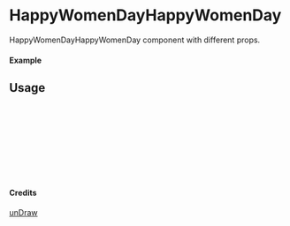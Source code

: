 
<Meta of={HappyWomenDayHappyWomenDay} title="unDraw/HappyWomenDayHappyWomenDay" />

# HappyWomenDayHappyWomenDay

HappyWomenDayHappyWomenDay component with different props.

#### Example

<Canvas of={HappyWomenDayHappyWomenDay.Primary} />

## Usage

```ts
import { HappyWomenDayHappyWomenDay } from "yadl-ui";

const Example = () => {
  return (
      <HappyWomenDayHappyWomenDay />
  );
};

export default Example;
```

#### Credits
[unDraw](https://undraw.co/illustrations)
